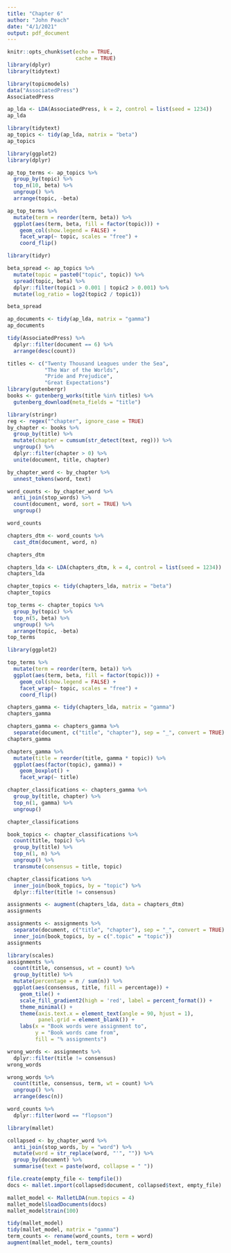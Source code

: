 ```yaml
---
title: "Chapter 6"
author: "John Peach"
date: "4/1/2021"
output: pdf_document
---
```


```r
knitr::opts_chunk$set(echo = TRUE,
                      cache = TRUE)
library(dplyr)
library(tidytext)
```

```r
library(topicmodels)
data("AssociatedPress")
AssociatedPress
```

```r
ap_lda <- LDA(AssociatedPress, k = 2, control = list(seed = 1234))
ap_lda
```
```r
library(tidytext)
ap_topics <- tidy(ap_lda, matrix = "beta")
ap_topics
```
```r
library(ggplot2)
library(dplyr)

ap_top_terms <- ap_topics %>% 
  group_by(topic) %>% 
  top_n(10, beta) %>% 
  ungroup() %>% 
  arrange(topic, -beta)

ap_top_terms %>% 
  mutate(term = reorder(term, beta)) %>% 
  ggplot(aes(term, beta, fill = factor(topic))) +
    geom_col(show.legend = FALSE) +
    facet_wrap(~ topic, scales = "free") +
    coord_flip()
```

```r
library(tidyr)

beta_spread <- ap_topics %>% 
  mutate(topic = paste0("topic", topic)) %>% 
  spread(topic, beta) %>% 
  dplyr::filter(topic1 > 0.001 | topic2 > 0.001) %>% 
  mutate(log_ratio = log2(topic2 / topic1))

beta_spread
```
```r
ap_documents <- tidy(ap_lda, matrix = "gamma")
ap_documents
```
```r
tidy(AssociatedPress) %>% 
  dplyr::filter(document == 6) %>% 
  arrange(desc(count))
```

```r
titles <- c("Twenty Thousand Leagues under the Sea", 
            "The War of the Worlds",
            "Pride and Prejudice",
            "Great Expectations")
library(gutenbergr)
books <- gutenberg_works(title %in% titles) %>% 
  gutenberg_download(meta_fields = "title")

```

```r
library(stringr)
reg <- regex("^chapter", ignore_case = TRUE)
by_chapter <- books %>% 
  group_by(title) %>% 
  mutate(chapter = cumsum(str_detect(text, reg))) %>% 
  ungroup() %>% 
  dplyr::filter(chapter > 0) %>% 
  unite(document, title, chapter)

by_chapter_word <- by_chapter %>% 
  unnest_tokens(word, text)

word_counts <- by_chapter_word %>% 
  anti_join(stop_words) %>% 
  count(document, word, sort = TRUE) %>% 
  ungroup()

word_counts
```
```r
chapters_dtm <- word_counts %>% 
  cast_dtm(document, word, n)

chapters_dtm
```

```r
chapters_lda <- LDA(chapters_dtm, k = 4, control = list(seed = 1234))
chapters_lda
```

```r
chapter_topics <- tidy(chapters_lda, matrix = "beta")
chapter_topics
```
```r
top_terms <- chapter_topics %>% 
  group_by(topic) %>% 
  top_n(5, beta) %>% 
  ungroup() %>% 
  arrange(topic, -beta)
top_terms
```
```r
library(ggplot2)

top_terms %>% 
  mutate(term = reorder(term, beta)) %>% 
  ggplot(aes(term, beta, fill = factor(topic))) +
    geom_col(show.legend = FALSE) +
    facet_wrap(~ topic, scales = "free") +
    coord_flip()
```

```r
chapters_gamma <- tidy(chapters_lda, matrix = "gamma")
chapters_gamma
```
```r
chapters_gamma <- chapters_gamma %>% 
  separate(document, c("title", "chapter"), sep = "_", convert = TRUE)
chapters_gamma
```
```r
chapters_gamma %>% 
  mutate(title = reorder(title, gamma * topic)) %>% 
  ggplot(aes(factor(topic), gamma)) +
    geom_boxplot() +
    facet_wrap(~ title)
```

```r
chapter_classifications <- chapters_gamma %>% 
  group_by(title, chapter) %>% 
  top_n(1, gamma) %>% 
  ungroup()

chapter_classifications
```
```r
book_topics <- chapter_classifications %>% 
  count(title, topic) %>% 
  group_by(title) %>% 
  top_n(1, n) %>% 
  ungroup() %>% 
  transmute(consensus = title, topic)

chapter_classifications %>% 
  inner_join(book_topics, by = "topic") %>% 
  dplyr::filter(title != consensus)
```
```r
assignments <- augment(chapters_lda, data = chapters_dtm)
assignments
```
```r
assignments <- assignments %>% 
  separate(document, c("title", "chapter"), sep = "_", convert = TRUE) %>% 
  inner_join(book_topics, by = c(".topic" = "topic"))
assignments
```
```r
library(scales)
assignments %>% 
  count(title, consensus, wt = count) %>% 
  group_by(title) %>% 
  mutate(percentage = n / sum(n)) %>% 
  ggplot(aes(consensus, title, fill = percentage)) +
    geom_tile() +
    scale_fill_gradient2(high = 'red', label = percent_format()) +
    theme_minimal() +
    theme(axis.text.x = element_text(angle = 90, hjust = 1),
          panel.grid = element_blank()) +
    labs(x = "Book words were assignment to",
         y = "Book words came from",
         fill = "% assignments")
```
```r
wrong_words <- assignments %>% 
  dplyr::filter(title != consensus)
wrong_words
```

```r
wrong_words %>% 
  count(title, consensus, term, wt = count) %>% 
  ungroup() %>% 
  arrange(desc(n))
```
```r
word_counts %>% 
  dplyr::filter(word == "flopson")
```

```r
library(mallet)

collapsed <- by_chapter_word %>% 
  anti_join(stop_words, by = "word") %>% 
  mutate(word = str_replace(word, "'", "")) %>% 
  group_by(document) %>% 
  summarise(text = paste(word, collapse = " "))

file.create(empty_file <- tempfile())
docs <- mallet.import(collapsed$document, collapsed$text, empty_file)

mallet_model <- MalletLDA(num.topics = 4)
mallet_model$loadDocuments(docs)
mallet_model$train(100)
```

```r
tidy(mallet_model)
tidy(mallet_model, matrix = "gamma")
term_counts <- rename(word_counts, term = word)
augment(mallet_model, term_counts)
```

